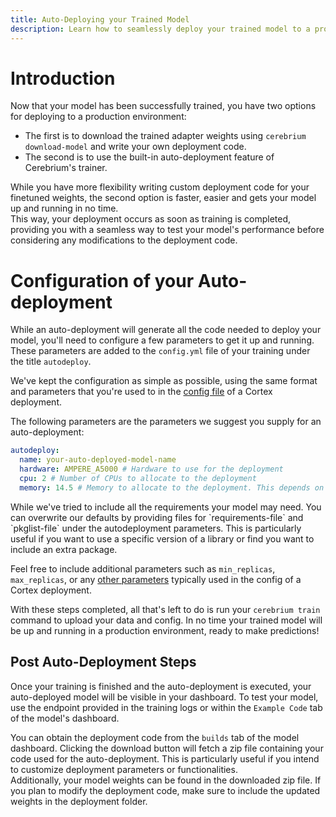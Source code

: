 ```yaml
---
title: Auto-Deploying your Trained Model
description: Learn how to seamlessly deploy your trained model to a production environment.
---
```


# Introduction

Now that your model has been successfully trained, you have two options for deploying to a production environment:

- The first is to download the trained adapter weights using `cerebrium download-model` and write your own deployment code.
- The second is to use the built-in auto-deployment feature of Cerebrium's trainer.

While you have more flexibility writing custom deployment code for your finetuned weights, the second option is faster, easier and gets your model up and running in no time.  
 This way, your deployment occurs as soon as training is completed, providing you with a seamless way to test your model's performance before considering any modifications to the deployment code.

# Configuration of your Auto-deployment

While an auto-deployment will generate all the code needed to deploy your model, you'll need to configure a few parameters to get it up and running. These parameters are added to the `config.yml` file of your training under the title `autodeploy`.

We've kept the configuration as simple as possible, using the same format and parameters that you're used to in the [config file](cerebrium/cortex/advanced-functionality/init-cortex-project) of a Cortex deployment.

The following parameters are the parameters we suggest you supply for an auto-deployment:

```yaml
autodeploy:
  name: your-auto-deployed-model-name
  hardware: AMPERE_A5000 # Hardware to use for the deployment
  cpu: 2 # Number of CPUs to allocate to the deployment
  memory: 14.5 # Memory to allocate to the deployment. This depends on your model but for most 7B models, 14.5GB is sufficient.
```

<Note>
  While we've tried to include all the requirements your model may need. You can
  overwrite our defaults by providing files for `requirements-file` and
  `pkglist-file` under the autodeployment parameters. This is particularly
  useful if you want to use a specific version of a library or find you want to
  include an extra package.
</Note>

Feel free to include additional parameters such as `min_replicas`, `max_replicas`, or any [other parameters](cerebrium/cortex/introduction) typically used in the config of a Cortex deployment.

With these steps completed, all that's left to do is run your `cerebrium train` command to upload your data and config. In no time your trained model will be up and running in a production environment, ready to make predictions!

## Post Auto-Deployment Steps

Once your training is finished and the auto-deployment is executed, your auto-deployed model will be visible in your dashboard. To test your model, use the endpoint provided in the training logs or within the `Example Code` tab of the model's dashboard.

You can obtain the deployment code from the `builds` tab of the model dashboard. Clicking the download button will fetch a zip file containing your code used for the auto-deployment. This is particularly useful if you intend to customize deployment parameters or functionalities.  
Additionally, your model weights can be found in the downloaded zip file. If you plan to modify the deployment code, make sure to include the updated weights in the deployment folder.
